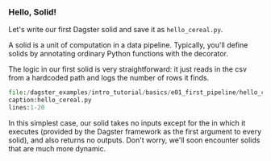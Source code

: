 
### Hello, Solid!

Let's write our first Dagster solid and save it as `hello_cereal.py`.

A solid is a unit of computation in a data pipeline. Typically, you'll define
solids by annotating ordinary Python functions with the <PyObject module="dagster" object="solid" displayText="@solid" /> decorator.

The logic in our first solid is very straightforward: it just reads in the csv
from a hardcoded path and logs the number of rows it finds.

```python literalinclude showLines
file:/dagster_examples/intro_tutorial/basics/e01_first_pipeline/hello_cereal.py
caption:hello_cereal.py
lines:1-20
```

In this simplest case, our solid takes no inputs except for the <PyObject module="dagster" object="SystemComputeExecutionContext" displayText="context" /> in
which it executes (provided by the Dagster framework as the first argument
to every solid), and also returns no outputs. Don't worry, we'll soon encounter
solids that are much more dynamic.
